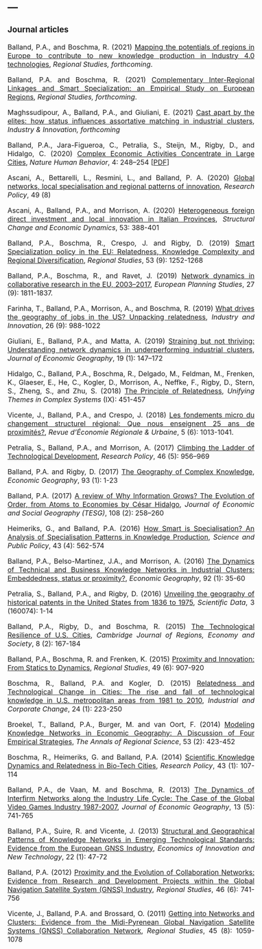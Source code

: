 ---
---  

<link rel="stylesheet" href="styles.css" type="text/css">

<style>
body {
text-align: justify; font-size:12pt}
</style>

### Journal articles    

Balland, P.A., and Boschma, R. (2021) [Mapping the potentials of regions in Europe to contribute to new knowledge production in Industry 4.0 technologies](https://www.tandfonline.com/doi/full/10.1080/00343404.2021.1900557), *Regional Studies, forthcoming*.   

Balland, P.A. and Boschma, R. (2021) [Complementary Inter-Regional Linkages and Smart Specialization: an Empirical Study on European Regions](https://www.tandfonline.com/doi/full/10.1080/00343404.2020.1861240), *Regional Studies, forthcoming*.   

Maghssudipour, A., Balland, P.A., and Giuliani, E. (2021) [Cast apart by the elites: how status influences assortative matching in industrial clusters](https://www.tandfonline.com/doi/abs/10.1080/13662716.2020.1860738), *Industry & Innovation, forthcoming*  

Balland, P.A., Jara-Figueroa, C., Petralia, S., Steijn, M., Rigby, D., and Hidalgo, C. (2020) [Complex Economic Activities Concentrate in Large Cities](https://www.nature.com/articles/s41562-019-0803-3), *Nature Human Behavior*, 4: 248–254 [[PDF](https://paballand.github.io/writing/PDF/2020-NHB.pdf)]     

Ascani, A., Bettarelli, L., Resmini, L., and Balland, P. A. (2020) [Global networks, local specialisation and regional patterns of innovation](https://doi.org/10.1016/j.respol.2020.104031), *Research Policy*, 49 (8)    

Ascani, A., Balland, P.A., and Morrison, A. (2020) [Heterogeneous foreign direct investment and local innovation in Italian Provinces](https://doi.org/10.1016/j.strueco.2019.06.004), *Structural Change and Economic Dynamics*, 53: 388-401  

Balland, P.A., Boschma, R., Crespo, J. and Rigby, D. (2019) [Smart Specialization policy in the EU: Relatedness, Knowledge Complexity and Regional Diversification](https://doi.org/10.1080/00343404.2018.1437900), *Regional Studies*, 53 (9): 1252-1268 

Balland, P.A., Boschma, R., and Ravet, J. (2019) [Network dynamics in collaborative research in the EU, 2003–2017](https://doi.org/10.1080/09654313.2019.1641187), *European Planning Studies*, 27 (9): 1811-1837.  

Farinha, T., Balland, P.A., Morrison, A., and Boschma, R. (2019) [What drives the geography of jobs in the US? Unpacking relatedness](https://doi.org/10.1080/13662716.2019.1591940), *Industry and Innovation*, 26 (9): 988-1022  

Giuliani, E., Balland, P.A., and Matta, A. (2019) [Straining but not thriving: Understanding network dynamics in underperforming industrial clusters](https://doi.org/10.1093/jeg/lbx046), *Journal of Economic Geography*, 19 (1): 147–172 

Hidalgo, C., Balland, P.A., Boschma, R., Delgado, M., Feldman, M., Frenken, K., Glaeser, E., He, C., Kogler, D., Morrison, A.,  Neffke, F., Rigby, D., Stern, S., Zheng, S., and Zhu, S. (2018)  [The Principle of Relatedness](https://link.springer.com/chapter/10.1007/978-3-319-96661-8_46), *Unifying Themes in Complex Systems* (IX): 451-457  

Vicente, J., Balland, P.A., and Crespo, J. (2018) [Les fondements micro du changement structurel régional: Que nous enseignent 25 ans de proximités?](https://www.cairn.info/revue-d-economie-regionale-et-urbaine-2018-5-page-1013.html), *Revue d'Économie Régionale & Urbaine*, 5 (6): 1013-1041. 

Petralia, S., Balland, P.A., and Morrison, A. (2017) [Climbing the Ladder of Technological Development](https://doi.org/10.1016/j.respol.2017.03.012), *Research Policy*, 46 (5): 956–969 

Balland, P.A. and Rigby, D. (2017) [The Geography of Complex Knowledge](https://doi.org/10.1080/00130095.2016.1205947), *Economic Geography*, 93 (1): 1-23 

Balland, P.A. (2017) [A review of Why Information Grows? The Evolution of Order, from Atoms to Economies by César Hidalgo](https://onlinelibrary.wiley.com/doi/full/10.1111/tesg.12240), *Journal of Economic and Social Geography (TESG)*, 108 (2): 258–260  

Heimeriks, G., and Balland, P.A. (2016) [How Smart is Specialisation? An Analysis of Specialisation Patterns in Knowledge Production](https://academic.oup.com/spp/article-abstract/43/4/562/2514638?redirectedFrom=fulltext), *Science and Public Policy*, 43 (4): 562-574 

Balland, P.A., Belso-Martinez, J.A., and Morrison, A. (2016) [The Dynamics of Technical and Business Knowledge Networks in Industrial Clusters: Embeddedness, status or proximity?](https://www.tandfonline.com/doi/full/10.1080/00130095.2015.1094370), *Economic Geography*, 92 (1): 35-60 

Petralia, S., Balland, P.A., and Rigby, D. (2016) [Unveiling the geography of historical patents in the United States from 1836 to 1975](https://www.nature.com/articles/sdata201674), *Scientific Data*, 3 (160074): 1-14 

Balland, P.A., Rigby, D., and Boschma, R. (2015) [The Technological Resilience of U.S. Cities](https://academic.oup.com/cjres/article-abstract/8/2/167/333541), *Cambridge Journal of Regions, Economy and Society*, 8 (2): 167-184  

Balland, P.A., Boschma, R. and Frenken, K. (2015) [Proximity and Innovation: From Statics to Dynamics](https://www.tandfonline.com/doi/full/10.1080/00343404.2014.883598), *Regional Studies*, 49 (6): 907-920 

Boschma, R., Balland, P.A. and Kogler, D. (2015) [Relatedness and Technological Change in Cities: The rise and fall of technological knowledge in U.S. metropolitan areas from 1981 to 2010](https://academic.oup.com/icc/article-abstract/24/1/223/831624?redirectedFrom=fulltext), *Industrial and Corporate Change*, 24 (1): 223-250 

Broekel, T., Balland, P.A., Burger, M. and van Oort, F. (2014) [Modeling Knowledge Networks in Economic Geography: A Discussion of Four Empirical Strategies](https://link.springer.com/article/10.1007/s00168-014-0616-2), *The Annals of Regional Science*, 53 (2): 423-452  

Boschma, R., Heimeriks, G. and Balland, P.A. (2014) [Scientific Knowledge Dynamics and Relatedness in Bio-Tech Cities](https://www.sciencedirect.com/science/article/abs/pii/S004873331300125X), *Research Policy*, 43 (1): 107-114 

Balland, P.A., de Vaan, M. and Boschma, R. (2013) [The Dynamics of Interfirm Networks along the Industry Life Cycle: The Case of the Global Video Games Industry 1987-2007](https://www.jstor.org/stable/26158687?seq=1), *Journal of Economic Geography*, 13 (5): 741-765  

Balland, P.A., Suire, R. and Vicente, J. (2013) [Structural and Geographical Patterns of Knowledge Networks in Emerging Technological Standards: Evidence from the European GNSS Industry](https://www.tandfonline.com/doi/full/10.1080/10438599.2012.699773?scroll=top&needAccess=true), *Economics of Innovation and New Technology*, 22 (1): 47-72 

Balland, P.A. (2012) [Proximity and the Evolution of Collaboration Networks: Evidence from Research and Development Projects within the Global Navigation Satellite System (GNSS) Industry](https://www.tandfonline.com/doi/abs/10.1080/00343404.2010.529121), *Regional Studies*, 46 (6): 741-756 

Vicente, J., Balland, P.A. and Brossard, O. (2011) [Getting into Networks and Clusters: Evidence from the Midi-Pyrenean Global Navigation Satellite Systems (GNSS) Collaboration Network](https://www.tandfonline.com/doi/abs/10.1080/00343401003713340), *Regional Studies*, 45 (8): 1059-1078 